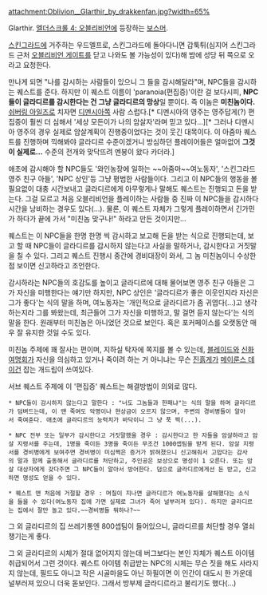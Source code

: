 attachment:Oblivion__Glarthir_by_drakkenfan.jpg?width=65%

Glarthir. [[엘더스크롤 4: 오블리비언]]에 등장하는 [[보스머]].

[[스킨그라드]]에 거주하는 우드엘프로, 스킨그라드에 돌아다니면 갑툭튀(심지어 스킨그라드 근처 [[오블리비언 게이트]]를 닫고 나와도 볼 가능성이 있다)해 밤에 성당 뒤 쪽으로 오라고 요청한다.

만나게 되면 "나를 감시하는 사람들이 있으니 그 들을 감시해달라"며, NPC들을 감시하는 퀘스트를 준다. 하지만 이 퀘스트 이름이 'paranoia(편집증)'이란 걸 보다시피, '''NPC들이 글라디르를 감시한다는 건 그냥 글라디르의 망상'''일 뿐이다. 즉 이놈은 '''미친놈이다.''' [[쉬버링 아일즈]]로 치자면 [[디멘시아]]쪽 사람 스럽다.[* 디멘시아의 영주는 영주답게(?) 편집증이 훨씬 더 심해서 '세상 모든이가 나의 암살자'라며 믿고 있다...][* 그러나 디멘시아 영주의 경우 실제로 암살계획이 진행중이었다는 것이 웃긴 대목이다. 이 아줌마 퀘스트를 진행하며 끽해봐야 글라디르 수준이겠거니 방심하던 플레이어들은 얼마없어 '''그것이 실제로...''' 수준의 전개와 맞닥뜨려 멘붕이 왔다 카더라.]

애초에 감시해야 할 NPC들도 '와인농장에 일하는 ~~아줌마~~여노동자', '스킨그라드 영주 친구 아들', 'NPC 상인'등 그냥 평범한 사람들이다. 그리고 이 NPC들의 행동을 볼 필요없이 대충 시간보내고 글라디르에게 아무렇게나 말해도 퀘스트는 진행되고 돈을 받는다. 그걸 모르고 처음 오블리비언을 플레이하는 사람들 중 진짜 이 NPC들을 감시하다 시간을 낭비하는 경우도 있다(...). 물론, 이 퀘스트 자체가 그렇게 플레이하면서 긴가민가 하다가 끝에 가서 "미친놈 맞구나!" 하라고 만든 것이지만...

퀘스트는 이 NPC들을 한명 한명 씩 감시하고 보고해 돈을 받는 식으로 진행되는데, 보고 할 때 NPC들이 글라디르를 감시하지 않는다고 사실을 말하거나, 감시한다고 거짓말을 칠 수 있다. 그리고 퀘스트 진행시 중간에 경비대장이 와서, 그 놈 미친놈이니 수상한 점 보이면 신고하라고 조언한다.

감시하라는 NPC들의 호감도를 높이고 글라디르에 대해 물어보면 영주 친구 아들은 그가 자신을 미행한다는 얘기만 하지만, NPC 상인은 '글라디르가 좋은 이웃인지라 자신은 그가 좋다'는 식의 말을 하며, 여노동자는 '개인적으로 글라디르가 좀 귀엽다(...)고 생각하는지라 그를 봐왔는데, 최근들어 그가 자신을 미행하고, 말 걸면 듣지 않는다'는 식의 말을 한다. 원래부터 미친놈은 아니었던 것으로 보인다. 혹은 포커페이스를 오랫동안 매우 잘 유지한 것일 수도 있다. 

미친놈 주제에 꽤 잘사는 편이며, 지하실 탁자에 쪽지를 볼 수 있는데, [[블레이드]]와 [[신화 여명회]]가 자신을 의심하고 있거나 죽이려 하는 거 아니냐는 무슨 [[진흙게]]가 [[메이룬스 데이건]] 잡는 개드립이 쓰여있다. 

서브 퀘스트 주제에 이 '편집증' 퀘스트는 해결방법이 의외로 많다.

 * NPC들이 감시하지 않는다고 말한다 : "너도 그놈들과 한패냐"는 식의 말을 하며 글라디르가 덤벼드는데, 이 땐 죽여도 악명이나 현상금이 오르지 않으며, 주변의 경비병들이 알아서 죽여준다. 애초에 글라디르의 능력치가 바닥이니 그 냥 푹 찍(...).

 * NPC 전부 또는 일부가 감시한다고 거짓말했을 경우 : 감시한다고 한 자들을 암살하라고 암살 지령서를 주는데, 1명을 죽이든 3명을 죽이든 무조건 1000셉팀을 받게 된다. 암살 지령서를 경비병에게 보여주면 경비병이 미심쩍은 증거가 밝혀졌으니 신고해줘서 고맙다는 감사의 말과 함께 출동해서 글라디르를 처단하고, 주인공은 보상으로 명성이 1 오른다. 또는 암살 대상자에게 갖다주면 그 NPC들이 알아서 방어한다. 덤으로 글라디르에게선 돈 받고, 신고하면 명성도 얻을 수 있다.

 * 퀘스트 맨 처음에 거절할 경우 : 며칠이 지나면 글라디르가 여노동자를 살해했다는 소식을 들을 수 있다(여노동자 집에 가면 실제로 그녀가 죽어 널부러져 있다). 하지만 글라디르는 집에서 잘만 놀고 있다.~~경비병들 뭐하나?~~

그 외 글라디르의 집 쓰레기통엔 800셉팀이 들어있으니, 글라디르를 처단할 경우 열쇠 챙기는게 좋다. 

그 외 글라디르의 시체가 절대 없어지지 않는데 버그보다는 본인 자체가 퀘스트 아이템 취급되어서 그런 것이다. 퀘스트 아이템 취급받는 NPC의 시체는 무슨 짓을 해도 사라지지 않는데, 필드도 아니고 작은 시골마을도 아닌 하필이면 이 인간이 대도시 한 가운데 널부러져 있으니 더욱 돋보인다. 그래서 방부제 글라디르라고 불리기도 했다(...)
